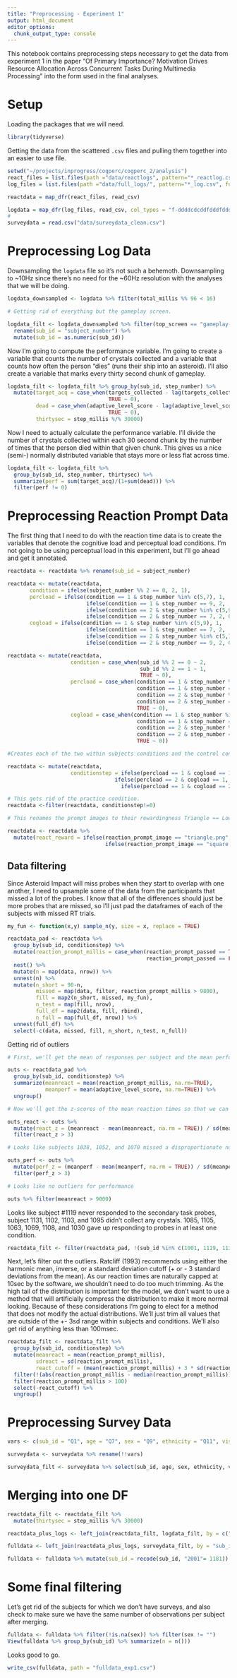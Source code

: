 ```yaml
---
title: "Preprocessing - Experiment 1"
output: html_document
editor_options: 
  chunk_output_type: console
---
```


This notebook contains preprocessing steps necessary to get the data from experiment 1 in the paper "Of Primary Importance? Motivation Drives Resource Allocation Across Concurrent Tasks During Multimedia Processing" into the form used in the final analyses.

# Setup
Loading the packages that we will need.

```r
library(tidyverse)
```

Getting the data from the scattered `.csv` files and pulling them together into an easier to use file.  

```r

setwd("~/projects/inprogress/cogperc/cogperc_2/analysis")
react_files = list.files(path ="data/reactlogs", pattern="*_reactlog.csv", full.names = TRUE)
log_files = list.files(path ="data/full_logs/", pattern="*_log.csv", full.names = TRUE)

reactdata = map_dfr(react_files, read_csv)

logdata = map_dfr(log_files, read_csv, col_types = "f-ddddcdcddfdddfdddfddd---------------------------------------------")
# 
surveydata = read.csv("data/surveydata_clean.csv")

```

# Preprocessing Log Data

Downsampling the `logdata` file so it's not such a behemoth. Downsampling to ~10Hz since there's no need for the ~60Hz resolution with the analyses that we will be doing.

```r
logdata_downsampled <- logdata %>% filter(total_millis %% 96 < 16)

# Getting rid of everything but the gameplay screen.

logdata_filt <- logdata_downsampled %>% filter(top_screen == "gameplay-adaptive") %>% 
  rename(sub_id = "subject_number") %>%
  mutate(sub_id = as.numeric(sub_id))

```

Now I'm going to compute the performance variable. I'm going to create a variable that counts the number of crystals collected and a variable that counts how often the person "dies" (runs their ship into an asteroid). I'll also create a variable that marks every thirty second chunk of gameplay.

```r

logdata_filt <- logdata_filt %>% group_by(sub_id, step_number) %>%
  mutate(target_acq = case_when(targets_collected - lag(targets_collected) != 0 ~ 1, 
                                TRUE ~ 0),
         dead = case_when(adaptive_level_score - lag(adaptive_level_score) == -1 ~ 1, 
                                TRUE ~ 0),
         thirtysec = step_millis %/% 30000)

```

Now I need to actually calculate the performance variable. I'll divide the number of crystals collected within each 30 second chunk by the number of times that the person died within that given chunk. This gives us a nice (semi-) normally distributed variable that stays more or less flat across time. 

```r
logdata_filt <- logdata_filt %>% 
  group_by(sub_id, step_number, thirtysec) %>% 
  summarize(perf = sum(target_acq)/(1+sum(dead))) %>% 
  filter(perf != 0)
```


# Preprocessing Reaction Prompt Data

The first thing that I need to do with the reaction time data is to create the variables that denote the cognitive load and perceptual load conditions. I'm not going to be using perceptual load in this experiment, but I'll go ahead and get it annotated.

```r

reactdata <- reactdata %>% rename(sub_id = subject_number)

reactdata <- mutate(reactdata,
       condition = ifelse(subject_number %% 2 == 0, 2, 1),
       percload = ifelse(condition == 1 & step_number %in% c(5,7), 1,
                         ifelse(condition == 1 & step_number == 9, 2,
                         ifelse(condition == 2 & step_number %in% c(5,9), 1,
                         ifelse(condition == 2 & step_number == 7, 2, 0)))),
       cogload = ifelse(condition == 1 & step_number %in% c(5,9), 1,
                         ifelse(condition == 1 & step_number == 7, 2,
                         ifelse(condition == 2 & step_number %in% c(5,7), 1,
                         ifelse(condition == 2 & step_number == 9, 2, 0)))))

reactdata <- mutate(reactdata,
                    condition = case_when(sub_id %% 2 == 0 ~ 2,
                                          sub_id %% 2 == 1 ~ 1,
                                          TRUE ~ 0),
                    percload = case_when(condition == 1 & step_number %in% c(5,7) ~ 1,
                                         condition == 1 & step_number == 9 ~ 2,
                                         condition == 2 & step_number %in% c(5,9) ~ 1,
                                         condition == 2 & step_number == 7 ~ 2,
                                         TRUE ~ 0),
                    cogload = case_when(condition == 1 & step_number %in% c(5,9) ~ 1,
                                         condition == 1 & step_number == 7 ~ 2,
                                         condition == 2 & step_number %in% c(5,7) ~ 1,
                                         condition == 2 & step_number == 9 ~ 2,
                                         TRUE ~ 0))

#Creates each of the two within subjects conditions and the control control  = 1, percload = 2, cogload = 3

reactdata <- mutate(reactdata,
                    conditionstep = ifelse(percload == 1 & cogload == 1, 1, 
                                  ifelse(percload == 2 & cogload == 1, 2,
                                    ifelse(percload == 1 & cogload == 2, 3, 0))))

# This gets rid of the practice condition.
reactdata <-filter(reactdata, conditionstep!=0)

# This renames the prompt images to their rewardingness Triangle == Low Reward, Square == High Reward

reactdata <- reactdata %>% 
  mutate(react_reward = ifelse(reaction_prompt_image == "triangle.png", "low", 
                               ifelse(reaction_prompt_image == "square.png", "high", NA)))

```

## Data filtering

Since Asteroid Impact will miss probes when they start to overlap with one another, I need to upsample some of the data from the participants that missed a lot of the probes. I know that all of the differences should just be more probes that are missed, so I'll just pad the dataframes of each of the subjects with missed RT trials.  

```r

my_fun <- function(x,y) sample_n(y, size = x, replace = TRUE)

reactdata_pad <- reactdata %>% 
  group_by(sub_id, conditionstep) %>% 
  mutate(reaction_prompt_millis = case_when(reaction_prompt_passed == TRUE ~ reaction_prompt_millis,
                                            reaction_prompt_passed == FALSE ~ 10000)) %>%
  nest() %>%
  mutate(n = map(data, nrow)) %>%
  unnest(n) %>%
  mutate(n_short = 90-n,
         missed = map(data, filter, reaction_prompt_millis > 9800),
         fill = map2(n_short, missed, my_fun),
         n_test = map(fill, nrow),
         full_df = map2(data, fill, rbind),
         n_full = map(full_df, nrow)) %>% 
  unnest(full_df) %>%
  select(-c(data, missed, fill, n_short, n_test, n_full))

```

Getting rid of outliers

```r
# First, we'll get the mean of responses per subject and the mean performance per subject

outs <- reactdata_pad %>% 
  group_by(sub_id, conditionstep) %>% 
  summarize(meanreact = mean(reaction_prompt_millis, na.rm=TRUE), 
            meanperf = mean(adaptive_level_score, na.rm=TRUE)) %>%
  ungroup()

# Now we'll get the z-scores of the mean reaction times so that we can filter those > 3

outs_react <- outs %>%
  mutate(react_z = (meanreact - mean(meanreact, na.rm = TRUE)) / sd(meanreact)) %>%
  filter(react_z > 3)

# Looks like subjects 1038, 1052, and 1070 missed a disproportionate number of STRTs

outs_perf <- outs %>%
  mutate(perf_z = (meanperf - mean(meanperf, na.rm = TRUE)) / sd(meanperf)) %>%
  filter(perf_z > 3)

# Looks like no outliers for performance

outs %>% filter(meanreact > 9000)

```


Looks like subject #1119 never responded to the secondary task probes, subject 1131, 1102, 1103, and 1095 didn't collect any crystals. 1085, 1105, 1063, 1069, 1108, and 1030 gave up responding to probes in at least one condition. 

```r
reactdata_filt <- filter(reactdata_pad, !(sub_id %in% c(1001, 1119, 1131, 1102, 1103, 1095, 1085, 1105, 1063, 1069, 1108, 1030)))
```

Next, let's filter out the outliers. Ratcliff (1993) recommends using either the harmonic mean, inverse, or a standard deviation cutoff (+ or - 3 standard deviations from the mean). As our reaction times are naturally capped at 10sec by the software, we shouldn't need to do too much trimming. As the high tail of the distribution is important for the model, we don't want to use a method that will artificially compress the distribution to make it more normal looking. Because of these considerations I'm going to elect for a method that does not modify the actual distributions. We'll just trim all values that are outside of the +- 3sd range within subjects and conditions. We'll also get rid of anything less than 100msec.

```r

reactdata_filt <- reactdata_filt %>% 
  group_by(sub_id, conditionstep) %>% 
  mutate(meanreact = mean(reaction_prompt_millis), 
         sdreact = sd(reaction_prompt_millis), 
         react_cutoff = (mean(reaction_prompt_millis) + 3 * sd(reaction_prompt_millis))) %>%
  filter(!(abs(reaction_prompt_millis - median(reaction_prompt_millis)) > 3*sd(reaction_prompt_millis))) %>% 
  filter(reaction_prompt_millis > 100)
  select(-react_cutoff) %>%
  ungroup()

```

# Preprocessing Survey Data

```r
vars <- c(sub_id = "Q1", age = "Q7", sex = "Q9", ethnicity = "Q11", vision = "Q56", handedness = "Q57", vg_skill = "Q70_1")

surveydata <- surveydata %>% rename(!!vars)

surveydata_filt <- surveydata %>% select(sub_id, age, sex, ethnicity, vision, handedness, vg_skill)
```

# Merging into one DF

```r
reactdata_filt <- reactdata_filt %>% 
  mutate(thirtysec = step_millis %/% 30000)

reactdata_plus_logs <- left_join(reactdata_filt, logdata_filt, by = c("sub_id", "step_number", "thirtysec"))

fulldata <- left_join(reactdata_plus_logs, surveydata_filt, by = "sub_id")

fulldata <- fulldata %>% mutate(sub_id = recode(sub_id, "2001"= 1181))
```

# Some final filtering

Let's get rid of the subjects for which we don't have surveys, and also check to make sure we have the same number of observations per subject after merging.

```r
fulldata <- fulldata %>% filter(!is.na(sex)) %>% filter(sex != "")
View(fulldata %>% group_by(sub_id) %>% summarize(n = n()))

```

Looks good to go.

```r
write_csv(fulldata, path = "fulldata_exp1.csv")
```
